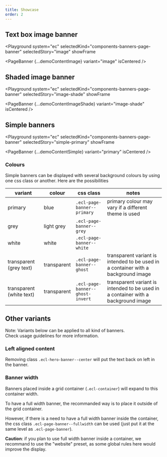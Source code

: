 ```yaml
---
title: Showcase
order: 2
---
```




## Text box image banner

<Playground
  system="ec"
  selectedKind="components-banners-page-banner"
  selectedStory="image"
  showFrame
>
  <PageBanner {...demoContentImage} variant="image" isCentered />
</Playground>

## Shaded image banner

<Playground
  system="ec"
  selectedKind="components-banners-page-banner"
  selectedStory="image-shade"
  showFrame
>
  <PageBanner {...demoContentImageShade} variant="image-shade" isCentered />
</Playground>

## Simple banners

<Playground
  system="ec"
  selectedKind="components-banners-page-banner"
  selectedStory="simple-primary"
  showFrame
>
  <PageBanner {...demoContentSimple} variant="primary" isCentered />
</Playground>

### Colours

Simple banners can be displayed with several background colours by using one css class or another.
Here are the possibilities

| variant                  | colour      | css class                        | notes                                                                             |
| ------------------------ | ----------- | -------------------------------- | --------------------------------------------------------------------------------- |
| primary                  | blue        | `.ecl-page-banner--primary`      | primary colour may vary if a different theme is used                              |
| grey                     | light grey  | `.ecl-page-banner--grey`         |                                                                                   |
| white                    | white       | `.ecl-page-banner--white`        |                                                                                   |
| transparent (grey text)  | transparent | `.ecl-page-banner--ghost`        | transparent variant is intended to be used in a container with a background image |
| transparent (white text) | transparent | `.ecl-page-banner--ghost-invert` | transparent variant is intended to be used in a container with a background image |

## Other variants

Note: Variants below can be applied to all kind of banners.  
Check usage guidelines for more information.

### Left aligned content

Removing class `.ecl-hero-banner--center` will put the text back on left in the banner.

### Banner width

Banners placed inside a grid container (`.ecl-container`) will expand to this container width.

To have a full width banner, the recommanded way is to place it outside of the grid container.

However, if there is a need to have a full width banner inside the container, the css class `.ecl-page-banner--fullwidth` can be used (just put it at the same level as `.ecl-page-banner`).

**Caution**: if you plan to use full width banner inside a container, we recommand to use the "website" preset, as some global rules here would improve the display.

